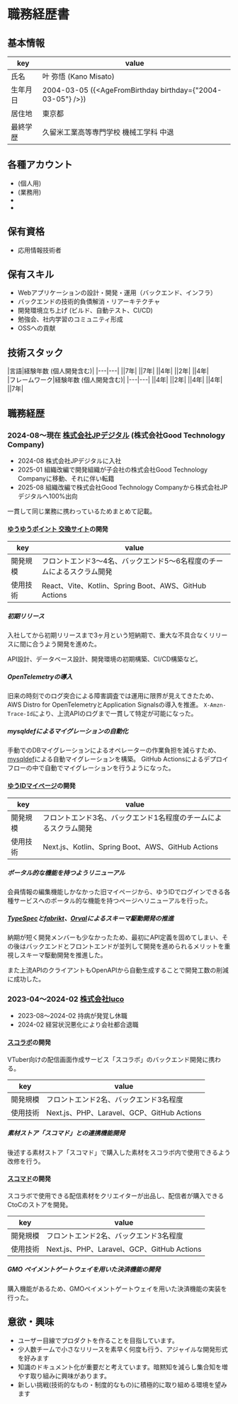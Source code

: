 

# 職務経歴書

## 基本情報
| key  | value                                                      |
|------|------------------------------------------------------------|
| 氏名   | 叶 弥悟 (Kano Misato)                                         |
| 生年月日 | 2004-03-05 ({<AgeFromBirthday birthday={"2004-03-05"} />}) |
| 居住地  | 東京都                                                        |
| 最終学歴 | 久留米工業高等専門学校 機械工学科 中退                                       |

## 各種アカウント

- <FlatSquareBadge text="mirror--kt" alt="GitHub" logo="GitHub" href="https://github.com/mirror-kt" brandColor="12100E" /> (個人用)
- <FlatSquareBadge text="mkano--jpd" alt="GitHub" logo="GitHub" href="https://github.com/mkano-jpd" brandColor="12100E" /> (業務用)
- <FlatSquareBadge text="@mirror__kt" alt="X" logo="x" href="https://x.com/mirror_kt" brandColor="000000" />
- <FlatSquareBadge text="mirror__kt" alt="Zenn" logo="zenn" href="https://zenn.dev/mirror_kt" brandColor="3EA8FF" />

## 保有資格
- 応用情報技術者

## 保有スキル

- Webアプリケーションの設計・開発・運用（バックエンド、インフラ）
- バックエンドの技術的負債解消・リアーキテクチャ
- 開発環境立ち上げ (ビルド、自動テスト、CI/CD)
- 勉強会、社内学習のコミュニティ形成
- OSSへの貢献

## 技術スタック

<div className="flex gap-4">
    <div>
        |言語|経験年数 (個人開発含む)|
        |---|---|
        |<FlatSquareBadge text="Kotlin" alt="Kotlin" href="https://kotlinlang.org" logo="kotlin" brandColor="0095D5" />|7年|
        |<FlatSquareBadge text="Java" alt="Java" href="https://www.java.com/ja/" logo="java" brandColor="007396" />|7年|
        |<FlatSquareBadge text="Rust" alt="Rust" href="https://www.rust-lang.org" logo="rust" brandColor="28607F" />|4年|
        |<FlatSquareBadge text="PHP" alt="PHP" href="https://www.php.net" logo="php" brandColor="474A8A" />|2年|
        |<FlatSquareBadge text="TypeScript" alt="TypeScript" href="https://www.typescriptlang.org" logo="typescript" brandColor="007ACC" />|4年|
    </div>
    <div>
        |フレームワーク|経験年数 (個人開発含む)|
        |---|---|
        |<FlatSquareBadge text="Spring Boot" alt="Spring Boot" href="https://spring.io/projects/spring-boot" logo="springboot" brandColor="6DB33F" />|4年|
        |<FlatSquareBadge text="Ktor" alt="Ktor" href="https://ktor.io" logo="ktor" brandColor="087CFA" />|2年|
        |<FlatSquareBadge text="React" alt="React" href="https://react.dev" logo="react" brandColor="45b8d8" />|4年|
        |<FlatSquareBadge text="Vite" alt="Vite" href="https://ja.vite.dev" logo="vite" brandColor="646CFF" />|4年|
        |<FlatSquareBadge text="Docker" alt="Docker" href="https://www.docker.com/ja-jp/" logo="docker" brandColor="46a2f1" />|7年|
    </div>
</div>

## 職務経歴

### 2024-08〜現在 [株式会社JPデジタル](https://jp-digital.jp) (株式会社Good Technology Company)

- 2024-08 株式会社JPデジタルに入社
- 2025-01 組織改編で開発組織が子会社の株式会社Good Technology Companyに移動、それに伴い転籍
- 2025-08 組織改編で株式会社Good Technology Companyから株式会社JPデジタルへ100%出向

一貫して同じ業務に携わっているためまとめて記載。

#### [ゆうゆうポイント 交換サイト](https://site.jppt.pf.japanpost.jp)の開発

| key  | value                                            |
|------|--------------------------------------------------|
| 開発規模 | フロントエンド3〜4名、バックエンド5〜6名程度のチームによるスクラム開発            |
| 使用技術 | React、Vite、Kotlin、Spring Boot、AWS、GitHub Actions |

##### 初期リリース

入社してから初期リリースまで3ヶ月という短納期で、重大な不具合なくリリースに間に合うよう開発を進めた。

API設計、データベース設計、開発環境の初期構築、CI/CD構築など。

##### OpenTelemetryの導入

旧来の時刻でのログ突合による障害調査では運用に限界が見えてきたため、AWS Distro for OpenTelemetryとApplication Signalsの導入を推進。
`X-Amzn-Trace-Id`により、上流APIのログまで一貫して特定が可能になった。

##### mysqldefによるマイグレーションの自動化

手動でのDBマイグレーションによるオペレーターの作業負担を減らすため、[mysqldef](https://github.com/sqldef/sqldef)による自動マイグレーションを構築。
GitHub Actionsによるデプロイフローの中で自動でマイグレーションを行うようになった。

#### [ゆうIDマイページ](https://mypage.jpid.pf.japanpost.jp/my)の開発

| key  | value                                         |
|------|-----------------------------------------------|
| 開発規模 | フロントエンド3名、バックエンド1名程度のチームによるスクラム開発             |
| 使用技術 | Next.js、Kotlin、Spring Boot、AWS、GitHub Actions |

##### ポータル的な機能を持つようリニューアル

会員情報の編集機能しかなかった旧マイページから、ゆうIDでログインできる各種サービスへのポータル的な機能を持つページへリニューアルを行った。

##### [TypeSpec](https://typespec.io)と[fabrikt](https://github.com/cjbooms/fabrikt)、[Orval](https://orval.dev)によるスキーマ駆動開発の推進

納期が短く開発メンバーも少なかったため、最初にAPI定義を固めてしまい、その後はバックエンドとフロントエンドが並列して開発を進められるメリットを重視しスキーマ駆動開発を推進した。

また上流APIのクライアントもOpenAPIから自動生成することで開発工数の削減に成功した。

### 2023-04〜2024-02 [株式会社luco](https://www.luco.co.jp)

- 2023-08〜2024-02 持病が発覚し休職
- 2024-02 経営状況悪化により会社都合退職

#### [スコラボ](https://www.sucolab.jp)の開発

VTuber向けの配信画面作成サービス「スコラボ」のバックエンド開発に携わる。

| key  | value                                  |
|------|----------------------------------------|
| 開発規模 | フロントエンド2名、バックエンド3名程度                   |
| 使用技術 | Next.js、PHP、Laravel、GCP、GitHub Actions |

##### 素材ストア「スコマド」との連携機能開発

後述する素材ストア「スコマド」で購入した素材をスコラボ内で使用できるよう改修を行う。

#### [スコマド](https://www.sucomado.jp)の開発

スコラボで使用できる配信素材をクリエイターが出品し、配信者が購入できるCtoCのストアを開発。

| key  | value                                  |
|------|----------------------------------------|
| 開発規模 | フロントエンド2名、バックエンド3名程度                   |
| 使用技術 | Next.js、PHP、Laravel、GCP、GitHub Actions |

##### GMO ペイメントゲートウェイを用いた決済機能の開発

購入機能があるため、GMOペイメントゲートウェイを用いた決済機能の実装を行った。

## 意欲・興味

- ユーザー目線でプロダクトを作ることを目指しています。
- 少人数チームで小さなリリースを素早く何度も行う、アジャイルな開発形式を好みます
- 知識のドキュメント化が重要だと考えています。暗黙知を減らし集合知を増やす取り組みに興味があります。
- 新しい挑戦(技術的なもの・制度的なもの)に積極的に取り組める環境を望みます

